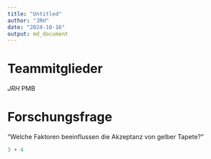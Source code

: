 ```yaml
---
title: "Untitled"
author: "JRH"
date: "2024-10-16"
output: md_document
---
```


# Teammitglieder
*JRH
*PMB

# Forschungsfrage
"Welche Faktoren beeinflussen die Akzeptanz von gelber Tapete?"

```r
3 + 4
```

